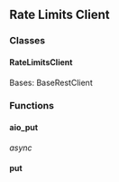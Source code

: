 ## Rate Limits Client

### Classes

#### RateLimitsClient

Bases: BaseRestClient

### Functions

#### aio_put

_async_

#### put
